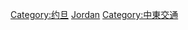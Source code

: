 {{catmore}}
{{Commonscat|Transport in Jordan}}

[[Category:约旦|Category:约旦]]
[[Category:亚洲各国交通|Jordan]]
[[Category:中東交通|Category:中東交通]]